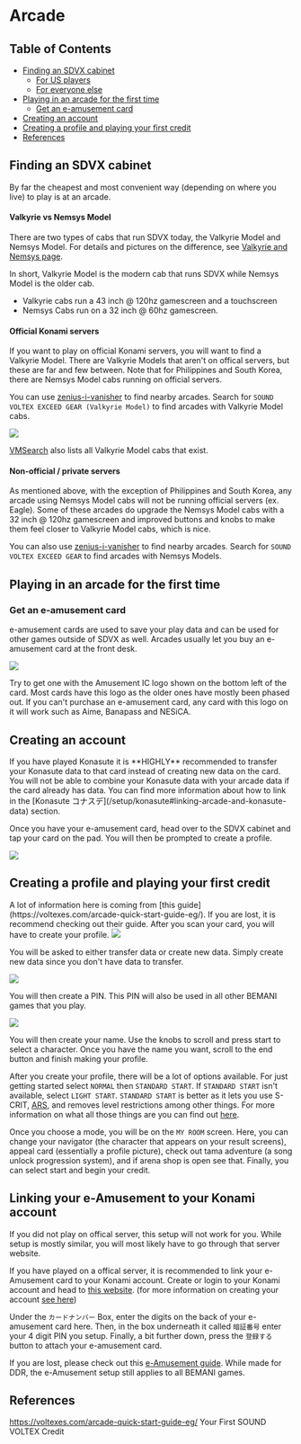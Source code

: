 
# Arcade

## Table of Contents
- [Finding an SDVX cabinet](#finding-an-sdvx-cabinet)
  - [For US players](#for-us-players)
  - [For everyone else](#for-everyone-else)
- [Playing in an arcade for the first time](#playing-in-an-arcade-for-the-first-time)
  - [Get an e-amusement card](#get-an-e-amusement-card)
- [Creating an account](#creating-an-account)
- [Creating a profile and playing your first credit](#creating-a-profile-and-playing-your-first-credit)
- [References](#references)

## Finding an SDVX cabinet

By far the cheapest and most convenient way (depending on where you live) to play is at an arcade.

#### Valkyrie vs Nemsys Model

There are two types of cabs that run SDVX today, the Valkyrie Model and Nemsys Model. For details and pictures on the difference, see [Valkyrie and Nemsys page](/specifications/valkandnemsys).

In short, Valkyrie Model is the modern cab that runs SDVX while Nemsys Model is the older cab.

- Valkyrie cabs run a 43 inch @ 120hz gamescreen and a touchscreen 
- Nemsys Cabs run on a 32 inch @ 60hz gamescreen.

#### Official Konami servers

If you want to play on official Konami servers, you will want to find a Valkyrie
Model. There are Valkyrie Models that aren't on offical servers, but these are
far and few between. Note that for Philippines and South Korea,
there are Nemsys Model cabs running on official servers.

You can use [zenius-i-vanisher](https://zenius-i-vanisher.com/v5.2/arcades.php) to find nearby arcades. Search for `SOUND VOLTEX EXCEED GEAR (Valkyrie Model)` to find arcades with Valkyrie Model cabs.

<Image src="/arcade/zenius.png"/>

[VMSearch](https://www.vmsearch.net/) also lists all Valkyrie Model cabs that exist.


#### Non-official / private servers

As mentioned above, with the exception of Philippines and South Korea, any arcade using Nemsys Model cabs will not be running official servers (ex. Eagle). Some of
these arcades do upgrade the Nemsys Model cabs with a 32 inch @ 120hz gamescreen and improved buttons and knobs to make them feel closer to Valkyrie Model cabs, which is nice.

You can also use [zenius-i-vanisher](https://zenius-i-vanisher.com/v5.2/arcades.php) to find nearby arcades. Search for `SOUND VOLTEX EXCEED GEAR` to find arcades with Nemsys Models.


## Playing in an arcade for the first time

### Get an e-amusement card

e-amusement cards are used to save your play data and can be used for other games outside of SDVX as well. Arcades usually let you buy an e-amusement card at the front desk.

<Image src="/arcade/eamusementcard.png"/>

Try to get one with the Amusement IC logo shown on the bottom left of the card. Most cards have this logo as
the older ones have mostly been phased out. If you can't purchase an e-amusement card, any card with this logo on it will work such as Aime, Banapass and NESiCA.

## Creating an account

<Callout type="warning" emoji="⚠️">
  If you have played Konasute it is **HIGHLY** recommended to transfer your
  Konasute data to that card instead of creating new data on the card. You will
  not be able to combine your Konasute data with your arcade data if the card
  already has data. You can find more information about how to link in the
  [Konasute コナスデ](/setup/konasute#linking-arcade-and-konasute-data) section.
</Callout>

Once you have your e-amusement card, head over to the SDVX cabinet and tap your card on the pad. You will then be prompted to create a profile.


<Image src="/arcade/e-amuse-scan.png"/>

## Creating a profile and playing your first credit

<Callout>
  A lot of information here is coming from [this
  guide](https://voltexes.com/arcade-quick-start-guide-eg/). If you are lost,
  it is recommend checking out their guide.
</Callout>
After you scan your card, you will have to create your profile.

<Image src="/arcade/start1.jpg"/>

You will be asked to either transfer data or create new data. Simply create new data since you don't have data to transfer.

<Image src="/arcade/start2.jpg"/>

You will then create a PIN. This PIN will also be used in all other BEMANI games that you play.

<Image src="/arcade/start3.jpg"/>

You will then create your name. Use the knobs to scroll and press start to
select a character. Once you have the name you want, scroll to the end
button and finish making your profile.

After you create your profile, there will be a lot of options available. For
just getting started select `NORMAL` then `STANDARD START`. If `STANDARD START` isn't
available, select `LIGHT START`. `STANDARD START` is better as it lets you use S-CRIT,
[ARS](/compendium/gauge-options/#alternative-rate-system-ars), and removes level restrictions among other things. For more information on what
all those things are you can find out [here](/compendium/game-modes#normal).

Once you choose a mode, you will be on the `MY ROOM` screen. Here, you can change your navigator (the character that appears on your result screens),
appeal card (essentially a profile picture), check out tama adventure (a song unlock progression system), and if arena shop is open see that. Finally,
you can select start and begin your credit.

## Linking your e-Amusement to your Konami account
<Callout>
  If you did not play on offical server, this setup will not work for you. While setup is mostly similar, you will most likely have to go through that server website.
</Callout>

If you have played on a offical server, it is recommended to link your
e-Amusement card to your Konami account. Create or login to your Konami account and head to [this website](https://p.eagate.573.jp/gate/eapass/attach.html). 
(for more information on creating your account [see here](/setup/konasute#creating-a-konami-account))

Under the `カードナンバー` Box, enter the digits on the back of your e-amusement card here. Then, in the box underneath it called `暗証番号` enter your 4 digit PIN you setup. Finally, a bit further down, press the `登録する` button to attach your e-amusement card.

If you are lost, please check out this [e-Amusement guide](https://3icecream.com/tutorial/check-eamuse). While made for DDR, the e-Amusement setup still applies to all BEMANI games.


## References

https://voltexes.com/arcade-quick-start-guide-eg/ Your First SOUND VOLTEX Credit
